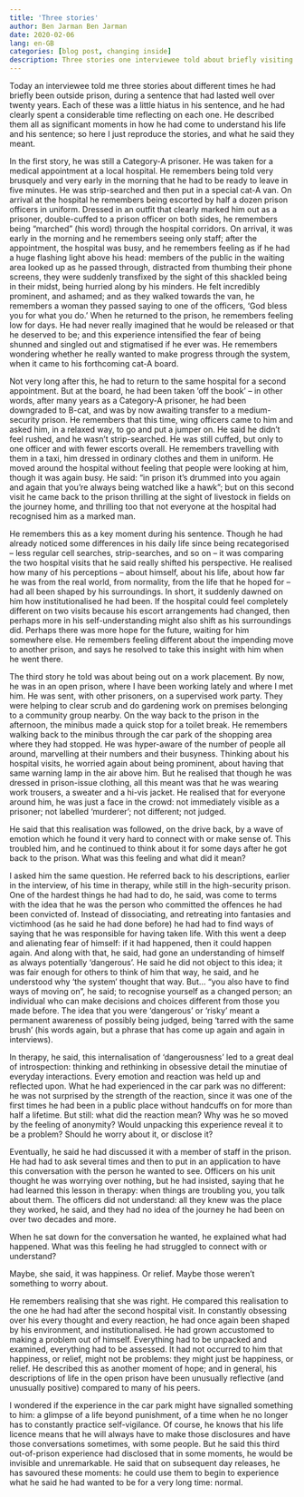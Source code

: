 ```yaml
---
title: 'Three stories'
author: Ben Jarman Ben Jarman
date: 2020-02-06
lang: en-GB
categories: [blog post, changing inside]
description: Three stories one interviewee told about briefly visiting the outside world during a very long sentence
---
```


Today an interviewee told me three stories about different times he had briefly been outside prison, during a sentence that had lasted well over twenty years. Each of these was a little hiatus in his sentence, and he had clearly spent a considerable time reflecting on each one. He described them all as significant moments in how he had come to understand his life and his sentence; so here I just reproduce the stories, and what he said they meant.

In the first story, he was still a Category-A prisoner. He was taken for a medical appointment at a local hospital. He remembers being told very brusquely and very early in the morning that he had to be ready to leave in five minutes. He was strip-searched and then put in a special cat-A van. On arrival at the hospital he remembers being escorted by half a dozen prison officers in uniform. Dressed in an outfit that clearly marked him out as a prisoner, double-cuffed to a prison officer on both sides, he remembers being "marched" (his word) through the hospital corridors. On arrival, it was early in the morning and he remembers seeing only staff; after the appointment, the hospital was busy, and he remembers feeling as if he had a huge flashing light above his head: members of the public in the waiting area looked up as he passed through, distracted from thumbing their phone screens, they were suddenly transfixed by the sight of this shackled being in their midst, being hurried along by his minders. He felt incredibly prominent, and ashamed; and as they walked towards the van, he remembers a woman they passed saying to one of the officers, 'God bless you for what you do.' When he returned to the prison, he remembers feeling low for days. He had never really imagined that he would be released or that he deserved to be; and this experience intensified the fear of being shunned and singled out and stigmatised if he ever was. He remembers wondering whether he really wanted to make progress through the system, when it came to his forthcoming cat-A board.

Not very long after this, he had to return to the same hospital for a second appointment. But at the board, he had been taken 'off the book' -- in other words, after many years as a Category-A prisoner, he had been downgraded to B-cat, and was by now awaiting transfer to a medium-security prison. He remembers that this time, wing officers came to him and asked him, in a relaxed way, to go and put a jumper on. He said he didn't feel rushed, and he wasn't strip-searched. He was still cuffed, but only to one officer and with fewer escorts overall. He remembers travelling with them in a taxi, him dressed in ordinary clothes and them in uniform. He moved around the hospital without feeling that people were looking at him, though it was again busy. He said: "in prison it's drummed into you again and again that you're always being watched like a hawk"; but on this second visit he came back to the prison thrilling at the sight of livestock in fields on the journey home, and thrilling too that not everyone at the hospital had recognised him as a marked man.

He remembers this as a key moment during his sentence. Though he had already noticed some differences in his daily life since being recategorised -- less regular cell searches, strip-searches, and so on -- it was comparing the two hospital visits that he said really shifted his perspective. He realised how many of his perceptions -- about himself, about his life, about how far he was from the real world, from normality, from the life that he hoped for -- had all been shaped by his surroundings. In short, it suddenly dawned on him how institutionalised he had been. If the hospital could feel completely different on two visits because his escort arrangements had changed, then perhaps more in his self-understanding might also shift as his surroundings did. Perhaps there was more hope for the future, waiting for him somewhere else. He remembers feeling different about the impending move to another prison, and says he resolved to take this insight with him when he went there.

The third story he told was about being out on a work placement. By now, he was in an open prison, where I have been working lately and where I met him. He was sent, with other prisoners, on a supervised work party. They were helping to clear scrub and do gardening work on premises belonging to a community group nearby. On the way back to the prison in the afternoon, the minibus made a quick stop for a toilet break. He remembers walking back to the minibus through the car park of the shopping area where they had stopped. He was hyper-aware of the number of people all around, marvelling at their numbers and their busyness. Thinking about his hospital visits, he worried again about being prominent, about having that same warning lamp in the air above him. But he realised that though he was dressed in prison-issue clothing, all this meant was that he was wearing work trousers, a sweater and a hi-vis jacket. He realised that for everyone around him, he was just a face in the crowd: not immediately visible as a prisoner; not labelled 'murderer'; not different; not judged.

He said that this realisation was followed, on the drive back, by a wave of emotion which he found it very hard to connect with or make sense of. This troubled him, and he continued to think about it for some days after he got back to the prison. What was this feeling and what did it mean?

I asked him the same question. He referred back to his descriptions, earlier in the interview, of his time in therapy, while still in the high-security prison. One of the hardest things he had had to do, he said, was come to terms with the idea that he was the person who committed the offences he had been convicted of. Instead of dissociating, and retreating into fantasies and victimhood (as he said he had done before) he had had to find ways of saying that he was responsible for having taken life. With this went a deep and alienating fear of himself: if it had happened, then it could happen again. And along with that, he said, had gone an understanding of himself as always potentially 'dangerous'. He said he did not object to this idea; it was fair enough for others to think of him that way, he said, and he understood why 'the system' thought that way. But... "you also have to find ways of moving on", he said; to recognise yourself as a changed person; an individual who can make decisions and choices different from those you made before. The idea that you were 'dangerous' or 'risky' meant a permanent awareness of possibly being judged, being 'tarred with the same brush' (his words again, but a phrase that has come up again and again in interviews).

In therapy, he said, this internalisation of 'dangerousness' led to a great deal of introspection: thinking and rethinking in obsessive detail the minutiae of everyday interactions. Every emotion and reaction was held up and reflected upon. What he had experienced in the car park was no different: he was not surprised by the strength of the reaction, since it was one of the first times he had been in a public place without handcuffs on for more than half a lifetime. But still: what did the reaction mean? Why was he so moved by the feeling of anonymity? Would unpacking this experience reveal it to be a problem? Should he worry about it, or disclose it?

Eventually, he said he had discussed it with a member of staff in the prison. He had had to ask several times and then to put in an application to have this conversation with the person he wanted to see. Officers on his unit thought he was worrying over nothing, but he had insisted, saying that he had learned this lesson in therapy: when things are troubling you, you talk about them. The officers did not understand: all they knew was the place they worked, he said, and they had no idea of the journey he had been on over two decades and more.

When he sat down for the conversation he wanted, he explained what had happened. What was this feeling he had struggled to connect with or understand?

Maybe, she said, it was happiness. Or relief. Maybe those weren't something to worry about.

He remembers realising that she was right. He compared this realisation to the one he had had after the second hospital visit. In constantly obsessing over his every thought and every reaction, he had once again been shaped by his environment, and institutionalised. He had grown accustomed to making a problem out of himself. Everything had to be unpacked and examined, everything had to be assessed. It had not occurred to him that happiness, or relief, might not be problems: they might just be happiness, or relief. He described this as another moment of hope; and in general, his descriptions of life in the open prison have been unusually reflective (and unusually positive) compared to many of his peers.

I wondered if the experience in the car park might have signalled something to him: a glimpse of a life beyond punishment, of a time when he no longer has to constantly practice self-vigilance. Of course, he knows that his life licence means that he will always have to make those disclosures and have those conversations sometimes, with some people. But he said this third out-of-prison experience had disclosed that in some moments, he would be invisible and unremarkable. He said that on subsequent day releases, he has savoured these moments: he could use them to begin to experience what he said he had wanted to be for a very long time: normal.

